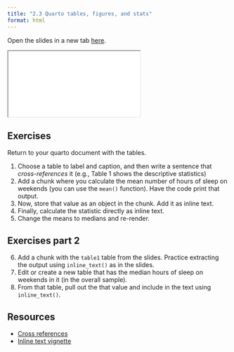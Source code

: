 ```yaml
---
title: "2.3 Quarto tables, figures, and stats"
format: html
---
```


Open the slides in a new tab [here](slides/03-quarto3.qmd){target="_blank"}.

<div>

```{=html}
<iframe class="slide-deck" src="slides/03-quarto3.html"></iframe>
```

</div>

## Exercises

Return to your quarto document with the tables.

1. Choose a table to label and caption, and then write a sentence that *cross-references* it (e.g., Table 1 shows the descriptive statistics)
3. Add a chunk where you calculate the mean number of hours of sleep on weekends (you can use the `mean()` function). Have the code print that output.
3. Now, store that value as an object in the chunk. Add it as inline text.
4. Finally, calculate the statistic directly as inline text.
5. Change the means to medians and re-render.

## Exercises part 2
6. Add a chunk with the `table1` table from the slides. Practice extracting the output using `inline_text()` as in the slides.
3. Edit or create a new table that has the median hours of sleep on weekends in it (in the overall sample).
2. From that table, pull out the that value and include in the text using `inline_text()`.

## Resources

- [Cross references](https://quarto.org/docs/authoring/cross-references.html)
-  [Inline text vignette](https://www.danieldsjoberg.com/gtsummary/articles/inline_text.html)

